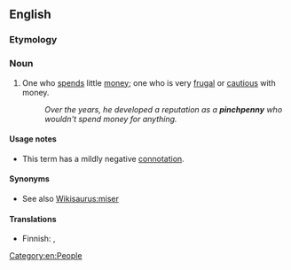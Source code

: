 ==English==

===Etymology===
{{compound|pinch|penny|lang=en}}

===Noun===
{{en-noun|pinchpennies}}

# One who [[spends]] little [[money]]; one who is very [[frugal]] or [[cautious]] with money.
#: ''Over the years, he developed a reputation as a '''pinchpenny''' who wouldn't spend money for anything.''

====Usage notes====
* This term has a mildly negative [[connotation]].

====Synonyms====
* See also [[Wikisaurus:miser]]

====Translations====
{{trans-top|fussy, particular}}
* Finnish: {{t|fi|penninvenyttäjä}}, {{t+|fi|saituri}}
{{trans-mid}}
{{trans-bottom}}

[[Category:en:People]]